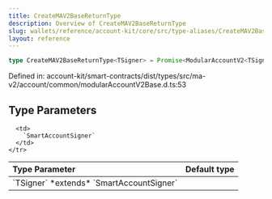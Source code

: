 ```yaml
---
title: CreateMAV2BaseReturnType
description: Overview of CreateMAV2BaseReturnType
slug: wallets/reference/account-kit/core/src/type-aliases/CreateMAV2BaseReturnType
layout: reference
---
```


```ts
type CreateMAV2BaseReturnType<TSigner> = Promise<ModularAccountV2<TSigner>>;
```

Defined in: account-kit/smart-contracts/dist/types/src/ma-v2/account/common/modularAccountV2Base.d.ts:53

## Type Parameters

<table>
  <thead>
    <tr>
      <th align="left">Type Parameter</th>
      <th align="left">Default type</th>
    </tr>
  </thead>

  <tbody>
    <tr>
      <td>
        `TSigner` *extends* `SmartAccountSigner`
      </td>

      <td>
        `SmartAccountSigner`
      </td>
    </tr>

  </tbody>
</table>

